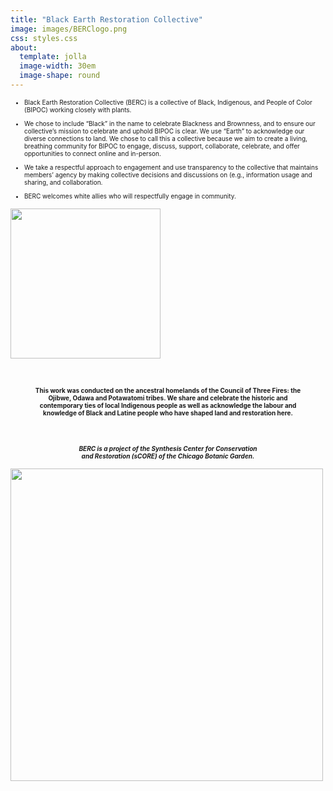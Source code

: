 ```yaml
---
title: "Black Earth Restoration Collective"
image: images/BERClogo.png
css: styles.css
about: 
  template: jolla
  image-width: 30em 
  image-shape: round 
---
```


::: {style="font-style: bold; font-size: 10; text-align: left; margin: 0px 5px 0px 5px"}
-   Black Earth Restoration Collective (BERC) is a collective of Black, Indigenous, and People of Color (BIPOC) working closely with plants.\

-   We chose to include "Black" in the name to celebrate Blackness and Brownness, and to ensure our collective's mission to celebrate and uphold BIPOC is clear. We use "Earth" to acknowledge our diverse connections to land. We chose to call this a collective because we aim to create a living, breathing community for BIPOC to engage, discuss, support, collaborate, celebrate, and offer opportunities to connect online and in-person.\

-   We take a respectful approach to engagement and use transparency to the collective that maintains members' agency by making collective decisions and discussions on (e.g., information usage and sharing, and collaboration.\

-   BERC welcomes white allies who will respectfully engage in community.
:::

[![](images/JoinButton.png){fig-align="center" width="240"}](https://aliciafoxx.github.io/berc/networkMembers.html)

     

::: {style="font-style: bold; font-size: 10; text-align: center; margin: 0px 25px 0px 25px"}
**This work was conducted on the ancestral homelands of the Council of Three Fires: the Ojibwe, Odawa and Potawatomi tribes. We share and celebrate the historic and contemporary ties of local Indigenous people as well as acknowledge the labour and knowledge of Black and Latine people who have shaped land and restoration here.**
:::

     

::: {style="font-style: italic; font-size: 10; text-align: center; margin: 0px 100px 0px 100px"}
**BERC is a project of the Synthesis Center for Conservation and Restoration (sCORE) of the Chicago Botanic Garden.**
:::

![](images/CBGLogo.png){fig-align="center" width="500"}
